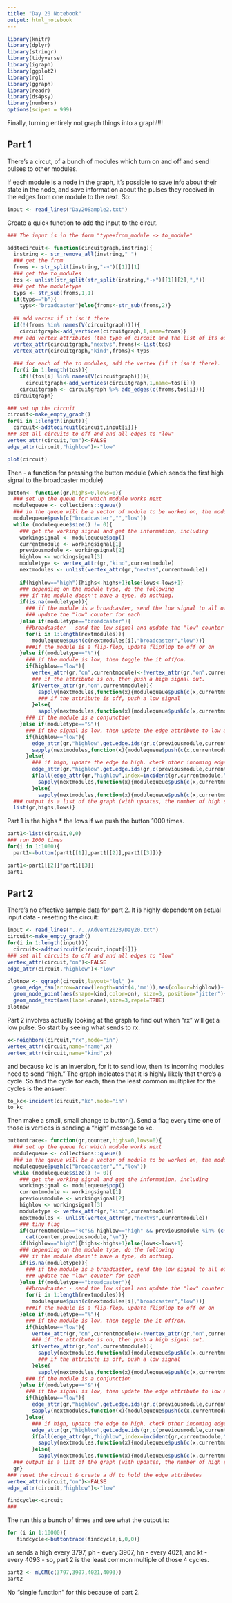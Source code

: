 ```yaml
---
title: "Day 20 Notebook"
output: html_notebook
---
```


```r
library(knitr)
library(dplyr)
library(stringr)
library(tidyverse)
library(igraph)
library(ggplot2)
library(rgl)
library(ggraph)
library(readr)
library(ds4psy)
library(numbers)
options(scipen = 999)
```
Finally, turning entirely not graph things into a graph!!!!

## Part 1

There's a circut, of a bunch of modules which turn on and off and send pulses to other modules.

If each module is a node in the graph, it's possible to save info about their state in the node, and save information about the pulses they received in the edges from one module to the next.  So:
```r
input <- read_lines("Day20Sample2.txt")
```
Create a quick function to add the input to the circut.
```r
### The input is in the form "type+from_module -> to_module"

addtocircuit<- function(circuitgraph,instring){
  instring <- str_remove_all(instring," ")
  ### get the from
  froms <- str_split(instring,"->")[[1]][1]
  ### get the to_modules
  tos <- unlist(str_split(str_split(instring,"->")[[1]][2],","))
  ### get the moduletype
  typs <- str_sub(froms,1,1)
  if(typs=="b"){
    typs<-"broadcaster"}else{froms<-str_sub(froms,2)}
  
  ## add vertex if it isn't there
  if(!(froms %in% names(V(circuitgraph)))){
    circuitgraph<-add_vertices(circuitgraph,1,name=froms)}
  ### add vertex attributes (the type of circuit and the list of its outgoing neighbors)
  vertex_attr(circuitgraph,"nextvs",froms)<-list(tos)
  vertex_attr(circuitgraph,"kind",froms)<-typs
  
  ### for each of the to modules, add the vertex (if it isn't there).  Then add the edge
  for(i in 1:length(tos)){
    if(!(tos[i] %in% names(V(circuitgraph)))){
      circuitgraph<-add_vertices(circuitgraph,1,name=tos[i])}
    circuitgraph <- circuitgraph %>% add_edges(c(froms,tos[i]))}
  circuitgraph}

### set up the circuit
circuit<-make_empty_graph()
for(i in 1:length(input)){
  circuit<-addtocircuit(circuit,input[i])}
### set all circuits to off and and all edges to "low"
vertex_attr(circuit,"on")<-FALSE
edge_attr(circuit,"highlow")<-"low"

plot(circuit)
```
Then - a function for pressing the button module (which sends the first high signal to the broadcaster module)

```r
button<- function(gr,highs=0,lows=0){
  ### set up the queue for which module works next
  modulequeue <- collections::queue()
  ### in the queue will be a vector of module to be worked on, the module that the signal came on, and the signal
  modulequeue$push(c("broadcaster","","low"))
  while (modulequeue$size() != 0){
    ### get the working signal and get the information, including 
    workingsignal <- modulequeue$pop()
    currentmodule <- workingsignal[1]
    previousmodule <- workingsignal[2]
    highlow <- workingsignal[3]
    moduletype <- vertex_attr(gr,"kind",currentmodule)
    nextmodules <- unlist(vertex_attr(gr,"nextvs",currentmodule))
    
    if(highlow=="high"){highs<-highs+1}else{lows<-lows+1}
    ### depending on the module type, do the following
    ### if the module doesn't have a type, do nothing.
    if(is.na(moduletype)){
      ### if the module is a broadcaster, send the low signal to all of its outputs.
      ### update the "low" counter for each 
    }else if(moduletype=="broadcaster"){
      ##broadcaster - send the low signal and update the "low" counter for each outgoing module
      for(i in 1:length(nextmodules)){
        modulequeue$push(c(nextmodules[i],"broadcaster","low"))}
      ###if the module is a flip-flop, update flipflop to off or on
    }else if(moduletype=="%"){
      ### if the module is low, then toggle the it off/on.
      if(highlow=="low"){
        vertex_attr(gr,"on",currentmodule)<-!vertex_attr(gr,"on",currentmodule)
        ### if the attribute is on, then push a high signal out.
        if(vertex_attr(gr,"on",currentmodule)){
          sapply(nextmodules,function(x){modulequeue$push(c(x,currentmodule,"high"))})
          ### if the attribute is off, push a low signal
        }else{
          sapply(nextmodules,function(x){modulequeue$push(c(x,currentmodule,"low"))})}}
      ### if the module is a conjunction
    }else if(moduletype=="&"){
      ### if the signal is low, then update the edge attribute to low and send high signals out
      if(highlow=="low"){
        edge_attr(gr,"highlow",get.edge.ids(gr,c(previousmodule,currentmodule)))<-"low"
        sapply(nextmodules,function(x){modulequeue$push(c(x,currentmodule,"high"))})
      }else{
        ### if high, update the edge to high. check other incoming edges-send low if all high, otherwise send high.
        edge_attr(gr,"highlow",get.edge.ids(gr,c(previousmodule,currentmodule)))<-"high"
        if(all(edge_attr(gr,"highlow",index=incident(gr,currentmodule,"in"))=="high")){
          sapply(nextmodules,function(x){modulequeue$push(c(x,currentmodule,"low"))})
        }else{
          sapply(nextmodules,function(x){modulequeue$push(c(x,currentmodule,"high"))})}}}}
  ### output is a list of the graph (with updates, the number of high signals, and the number of low signals)
  list(gr,highs,lows)}

```

Part 1 is the highs * the lows if we push the button 1000 times.

```r
part1<-list(circuit,0,0)
### run 1000 times
for(i in 1:1000){
  part1<-button(part1[[1]],part1[[2]],part1[[3]])}

part1<-part1[[2]]*part1[[3]]
part1
```
## Part 2
There's no effective sample data for part 2.  It is highly dependent on actual input data - resetting the circuit:

```r
input <- read_lines("../../Advent2023/Day20.txt")
circuit<-make_empty_graph()
for(i in 1:length(input)){
  circuit<-addtocircuit(circuit,input[i])}
### set all circuits to off and and all edges to "low"
vertex_attr(circuit,"on")<-FALSE
edge_attr(circuit,"highlow")<-"low"
```

```r
plotnow <- ggraph(circuit,layout="lgl" )+
  geom_edge_fan(arrow=arrow(length=unit(4,'mm')),aes(colour=highlow))+
  geom_node_point(aes(shape=kind,color=on), size=3, position="jitter")+
  geom_node_text(aes(label=name),size=3,repel=TRUE)
plotnow
```




Part 2 involves actually looking at the graph to find out when "rx" will get a low pulse.  So start by seeing what sends to rx.
```r
x<-neighbors(circuit,"rx",mode="in")
vertex_attr(circuit,name="name",x)
vertex_attr(circuit,name="kind",x)
```
and because kc is an inversion, for it to send low, then its incoming modules need to send "high."  The graph indicates that it is highly likely that there's a cycle. So find the cycle for each, then the least common multiplier for the cycles is the answer:

```r

to_kc<-incident(circuit,"kc",mode="in")
to_kc
```
Then make a small, small change to button(). Send a flag every time one of those is vertices is sending a "high" message to kc.

```r
buttontrace<- function(gr,counter,highs=0,lows=0){
  ### set up the queue for which module works next
  modulequeue <- collections::queue()
  ### in the queue will be a vector of module to be worked on, the module that the signal came on, and the signal
  modulequeue$push(c("broadcaster","","low"))
  while (modulequeue$size() != 0){
    ### get the working signal and get the information, including 
    workingsignal <- modulequeue$pop()
    currentmodule <- workingsignal[1]
    previousmodule <- workingsignal[2]
    highlow <- workingsignal[3]
    moduletype <- vertex_attr(gr,"kind",currentmodule)
    nextmodules <- unlist(vertex_attr(gr,"nextvs",currentmodule))
    ### tiny flag
    if(currentmodule=="kc"&& highlow=="high" && previousmodule %in% (c("ph","hn","vn","kt"))){
      cat(counter,previousmodule,"\n")}
    if(highlow=="high"){highs<-highs+1}else{lows<-lows+1}
    ### depending on the module type, do the following
    ### if the module doesn't have a type, do nothing.
    if(is.na(moduletype)){
      ### if the module is a broadcaster, send the low signal to all of its outputs.
      ### update the "low" counter for each 
    }else if(moduletype=="broadcaster"){
      ##broadcaster - send the low signal and update the "low" counter for each outgoing module
      for(i in 1:length(nextmodules)){
        modulequeue$push(c(nextmodules[i],"broadcaster","low"))}
      ###if the module is a flip-flop, update flipflop to off or on
    }else if(moduletype=="%"){
      ### if the module is low, then toggle the it off/on.
      if(highlow=="low"){
        vertex_attr(gr,"on",currentmodule)<-!vertex_attr(gr,"on",currentmodule)
        ### if the attribute is on, then push a high signal out.
        if(vertex_attr(gr,"on",currentmodule)){
          sapply(nextmodules,function(x){modulequeue$push(c(x,currentmodule,"high"))})
          ### if the attribute is off, push a low signal
        }else{
          sapply(nextmodules,function(x){modulequeue$push(c(x,currentmodule,"low"))})}}
      ### if the module is a conjunction
    }else if(moduletype=="&"){
      ### if the signal is low, then update the edge attribute to low and send high signals out
      if(highlow=="low"){
        edge_attr(gr,"highlow",get.edge.ids(gr,c(previousmodule,currentmodule)))<-"low"
        sapply(nextmodules,function(x){modulequeue$push(c(x,currentmodule,"high"))})
      }else{
        ### if high, update the edge to high. check other incoming edges-send low if all high, otherwise send high.
        edge_attr(gr,"highlow",get.edge.ids(gr,c(previousmodule,currentmodule)))<-"high"
        if(all(edge_attr(gr,"highlow",index=incident(gr,currentmodule,"in"))=="high")){
          sapply(nextmodules,function(x){modulequeue$push(c(x,currentmodule,"low"))})
        }else{
          sapply(nextmodules,function(x){modulequeue$push(c(x,currentmodule,"high"))})}}}}
  ### output is a list of the graph (with updates, the number of high signals, and the number of low signals)
  gr}
### reset the circuit & create a df to hold the edge attributes
vertex_attr(circuit,"on")<-FALSE
edge_attr(circuit,"highlow")<-"low"

findcycle<-circuit
###
```

The run this a bunch of times and see what the output is:

```r
for (i in 1:10000){
   findcycle<-buttontrace(findcycle,i,0,0)}
```

vn sends a high every 3797, ph - every 3907, hn - every 4021, and kt - every 4093 - so, part 2 is the least common multiple of those 4 cycles.

```r
part2 <- mLCM(c(3797,3907,4021,4093))
part2
```
No "single function" for this because of part 2.